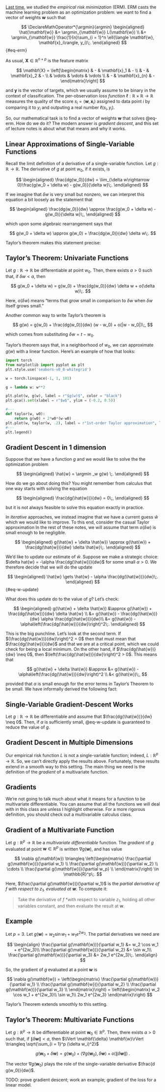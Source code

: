 [Last time](22-convex-erm.ipynb), we studied the *empirical risk minimization* (ERM). ERM casts the machine learning problem as an optimization problem: we want to find a vector of weights $\mathbf{w}$ such that 

$$
\DeclareMathOperator*{\argmin}{argmin}
\begin{aligned}
\hat{\mathbf{w}} &= \argmin_{\mathbf{w}} L(\mathbf{w}) \\ 
&= \argmin_{\mathbf{w}} \frac{1}{n}\sum_{i = 1}^n \ell(\langle \mathbf{w}, \mathbf{x}_i\rangle, y_i)\;.
\end{aligned}
$${#eq-erm}

As usual, $\mathbf{X} \in \mathbb{R}^{n\times p}$ is the feature matrix

$$
\mathbf{X} = \left[\begin{matrix} & - & \mathbf{x}_1 & - \\ 
& - & \mathbf{x}_2 & - \\ 
& \vdots & \vdots & \vdots \\ 
& - & \mathbf{x}_{n} & - \end{matrix}\right] 
$$

and $\mathbf{y}$ is the vector of targets, which we usually assume to be binary in the context of classification. The per-observation *loss function* $\ell: \mathbb{R}\times \mathbb{R}\rightarrow \mathbb{R}$ measures the quality of the score $s_i = \langle \mathbf{w}, \mathbf{x}_i \rangle$ assigned to data point $i$ by comparing it to $y_i$ and outputing a real number $\ell(s_i, y_i)$. 

So, our mathematical task is to find a vector of weights $\mathbf{w}$ that solves @eq-erm. How do we do it? The modern answer is *gradient descent*, and this set of lecture notes is about what that means and why it works. 

## Linear Approximations of Single-Variable Functions

Recall the limit definition of a derivative of a single-variable function. Let $g:\mathbb{R} \rightarrow \mathbb{R}$. The derivative of $g$ at point $w_0$, if it exists, is 

$$
\begin{aligned}
\frac{dg(w_0)}{dw} = \lim_{\delta w\rightarrow 0}\frac{g(w_0 + \delta w) - g(w_0)}{\delta w}\;.
\end{aligned}
$$

If we imagine that $\delta w$ is very small but nonzero, we can interpret this equation a bit loosely as the statement that 

$$
\begin{aligned}
\frac{dg(w_0)}{dw} \approx \frac{g(w_0 + \delta w) - g(w_0)}{\delta w}\;,
\end{aligned}
$$

which upon some algebraic rearrangement says that 

$$
g(w_0 + \delta w) \approx g(w_0) + \frac{dg(w_0)}{dw} \delta w\;.
$$

Taylor's theorem makes this statement precise: 

::: {.callout-note}
::: {#thm-taylor}

## Taylor's Theorem: Univariate Functions

Let $g:\mathbb{R}\rightarrow \mathbb{R}$ be differentiable at point $w_0$. Then, there exists $a > 0$ such that, if $\delta w < a$, then 

$$
g(w_0 + \delta w) = g(w_0) + \frac{dg(w_0)}{dw} \delta w + o(\delta w)\;.
$$

:::
:::

Here, $o(\delta w)$ means "terms that grow small in comparison to $\delta w$ when $\delta w$ itself grows small."

Another common way to write Taylor's theorem is 

$$
g(w) = g(w_0) + \frac{dg(w_0)}{dw} (w - w_0) + o(|w - w_0|)\;,
$$

which comes from substituting $\delta w = t - w_0$. 

Taylor's theorem says that, in a neighborhood of $w_0$, we can approximate $g(w)$ with a linear function. Here's an example of how that looks: 

```python
import torch 
from matplotlib import pyplot as plt
plt.style.use('seaborn-v0_8-whitegrid')

w = torch.linspace(-1, 1, 101)

g = lambda w: w**2

plt.plot(w, g(w), label = r"$g(w)$", color = "black")
plt.gca().set(xlabel = r"$w$", ylim = (-0.2, 0.5))

#---
def taylor(w, w0):
    return g(w0) + 2*w0*(w-w0)
plt.plot(w, taylor(w, .2), label = r"1st-order Taylor approximation", linestyle = "--")
#---
plt.legend()
```

## Gradient Descent in 1 dimension

Suppose that we have a function $g$ and we would like to solve the the optimization problem 

$$
\begin{aligned}
\hat{w} = \argmin _w g(w) \;.
\end{aligned}
$$

How do we go about doing this? You might remember from calculus that one way starts with solving the equation 

$$
\begin{aligned}
\frac{dg(\hat{w})}{dw} = 0\;,
\end{aligned}
$$

but it is not always feasible to solve this equation exactly in practice. 

In *iterative* approaches, we instead imagine that we have a current guess $\hat{w}$ which we would like to improve. To this end, consider the casual Taylor approximation [In the rest of these notes, we will assume that term $o(\delta w)$ is small enough to be negligible. ]{.alert}

$$
\begin{aligned}
g(\hat{w} + \delta \hat{w}) \approx g(\hat{w}) + \frac{dg(\hat{w})}{dw} \delta \hat{w}\;.
\end{aligned}
$$

We'd like to update our estimate of $\hat{w}$. Suppose we make a strategic choice: $\delta hat{w} = -\alpha \frac{dg(\hat{w})}{dw}$ for some small $\alpha > 0$. We therefore decide that we will do the update 

$$
\begin{aligned}
    \hat{w} \gets \hat{w} - \alpha \frac{dg(\hat{w})}{dw}\;.
\end{aligned}
$${#eq-w-update}

What does this update do to the value of $g$? Let's check: 

$$
\begin{aligned}
    g(\hat{w} + \delta \hat{w}) &\approx g(\hat{w}) + \frac{dg(\hat{w})}{dw} \delta \hat{w} \\ 
    &= g(\hat{w}) - \frac{dg(\hat{w})}{dw} \alpha \frac{dg(\hat{w})}{dw}\\ 
    &= g(\hat{w}) - \alpha\left(\frac{dg(\hat{w})}{dw}\right)^2\;.   
\end{aligned}
$$

This is the big punchline. Let's look at the second term. If $(\frac{dg(\hat{w})}{dw}\right)^2 = 0$ then that must mean that $\frac{dg(\hat{w})}{dw}$ and that we are at a critical point, which we could check for being a local minimum. On the other hand, if $\frac{dg(\hat{w})}{dw} \neq 0$, then $\left(\frac{dg(\hat{w})}{dw}\right)^2 > 0$. This means that 

$$
g(\hat{w} + \delta \hat{w}) &\approx &= g(\hat{w}) - \alpha\left(\frac{dg(\hat{w})}{dw}\right)^2 \\ 
                            &<  g(\hat{w})\;,
$$

provided that $\alpha$ is small enough for the error terms in Taylor's Theorem to be small. We have informally derived the following fact: 

::: {.callout-tip}

## Single-Variable Gradient-Descent Works

Let $g:\mathbb{R}\rightarrow \mathbb{R}$ be differentiable and assume that $\frac{dg(\hat{w})}{dw} \neq 0$. Then, if $\alpha$ is sufficiently small, @eq-w-update is guaranteed to reduce the value of $g$. 

:::


## Gradient Descent in Multiple Dimensions

Our empirical risk function $L$ is not a single-variable function; indeed, $L: \mathbb{R}^p \rightarrow \mathbb{R}$. So, we can't directly apply the results above. Fortunately, these results extend in a smooth way to this setting. The main thing we need is the definition of the *gradient* of a multivariate function. 

## Gradients

[We're not going to talk much about what it means for a function to be multivariate differentiable. You can assume that all the functions we will deal with in this class are unless I highlight otherwise. For a more rigorous definition, you should check out a multivariable calculus class.]{.aside}

::: {.callout-note}
::: {#def-gradient}

## Gradient of a Multivariate Function

Let $g:\mathbb{R}^p \rightarrow \mathbb{R}$ be a *multivariate differentiable* function. The *gradient* of $g$ evaluated at point $\mathbf{w}\in \mathbb{R}^p$ is written $\nabla g(\mathbf{w})$, and has value 

$$
\nabla g(\mathbf{w}) \triangleq 
\left(\begin{matrix}
    \frac{\partial g(\mathbf{w})}{\partial w_1} \\ 
    \frac{\partial g(\mathbf{w})}{\partial w_2} \\ 
    \cdots \\ 
    \frac{\partial g(\mathbf{w})}{\partial w_p} \\ 
\end{matrix}\right) \in \mathbb{R}^p\;.
$$

Here, $\frac{\partial g(\mathbf{w})}{\partial w_1}$ is the *partial derivative of $f$ with respect to $z_1$, evaluated at $\mathbf{w}$*. To compute it: 

> Take the derivative of $f$ *with respect to variable $z_1$, holding all other variables constant, and then evaluate the result at $\mathbf{w}$. 

:::
:::

::: {.callout-tip}

## Example

Let $p = 3$. Let $g(\mathbf{w}) = w_2\sin w_1  + w_1e^{2w_3}$. The partial derivatives we need are 

$$
\begin{align}
\frac{\partial g(\mathbf{w})}{\partial w_1} &= w_2 \cos w_1 + e^{2w_3}\\ 
\frac{\partial g(\mathbf{w})}{\partial w_2} &= \sin w_1\\ 
\frac{\partial g(\mathbf{w})}{\partial w_3} &= 2w_1 e^{2w_3}\;. 
\end{align}
$$

So, the gradient of $g$ evaluated at a point $\mathbf{w}$ is 

$$
\nabla g(\mathbf{w}) =
\left(\begin{matrix}
    \frac{\partial g(\mathbf{w})}{\partial w_1} \\ 
    \frac{\partial g(\mathbf{w})}{\partial w_2} \\ 
    \frac{\partial g(\mathbf{w})}{\partial w_3} \\ 
\end{matrix}\right) = 
\left(\begin{matrix}
    w_2 \cos w_1 + e^{2w_3}\\
    \sin w_1\\ 
    2w_1 e^{2w_3}
\end{matrix}\right) 
$$

:::

Taylor's Theorem extends smoothly to this setting. 


::: {.callout-note}
::: {#thm-taylor}

## Taylor's Theorem: Multivariate Functions

Let $g:\mathbb{R}^p\rightarrow \mathbb{R}$ be differentiable at point $\mathbf{w}_0 \in \mathbb{R}^p$. Then, there exists $a > 0$ such that, if $\lVert \delta \mathbf{w} \rVert < a$, then [$\lVert \mathbf{\delta} \mathbf{w}\rVert \triangleq \sqrt{\sum_{i = 1}^p (\delta w_i)^2}$]{.aside}

$$
g(\mathbf{w}_0 + \delta \mathbf{w}) = g(\mathbf{w}_0) + \langle \nabla g(\mathbf{w}_0), \delta \mathbf{w} \rangle + o(\lVert \delta \mathbf{w}\rVert)\;.
$$

:::
:::

The vector $\nabla g(\mathbf{w}_0)$ plays the role of the single-variable derivative $\frac{d g(w_0)}{dw}$. 

TODO: prove gradient descent; work an example; gradient of the loss for a linear model. 









